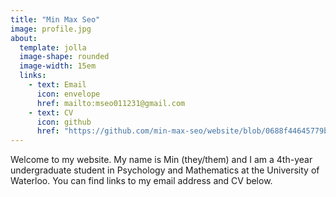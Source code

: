 ```yaml
---
title: "Min Max Seo"
image: profile.jpg
about:
  template: jolla
  image-shape: rounded
  image-width: 15em
  links:
    - text: Email
      icon: envelope
      href: mailto:mseo011231@gmail.com
    - text: CV
      icon: github
      href: "https://github.com/min-max-seo/website/blob/0688f44645779bbc7bcc28e2f2524becd42f86ca/cv_seo.pdf"
---
```


Welcome to my website. My name is Min (they/them) and I am a 4th-year undergraduate student in Psychology and Mathematics at the University of Waterloo. You can find links to my email address and CV below.
